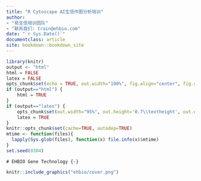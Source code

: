 ```yaml
--- 
title: "R Cytoscape AI生信作图分析培训"
author: 
- "易生信培训团队"
- "联系我们: train@ehbio.com"
date: "`r Sys.Date()`"
documentclass: article
site: bookdown::bookdown_site
---
```


```r
library(knitr)
output <- "html"
html = FALSE
latex = FALSE
opts_chunk$set(echo = TRUE, out.width="100%", fig.align="center", fig.show="hold", warning=FALSE, message=TRUE)
if (output=="html") {
	html = TRUE
}
if (output=="latex") {
	opts_chunk$set(out.width="95%", out.height='0.7\\textheight', out.extra='keepaspectratio', fig.pos='H')
	latex = TRUE
}
knitr::opts_chunk$set(cache=TRUE, autodep=TRUE)
mtime <- function(files){
  lapply(Sys.glob(files), function(x) file.info(x)$mtime)
}
set.seed(0304)
```

```asis

# EHBIO Gene Technology {-}

```

```r
knitr::include_graphics("ehbio/cover.png")

```

